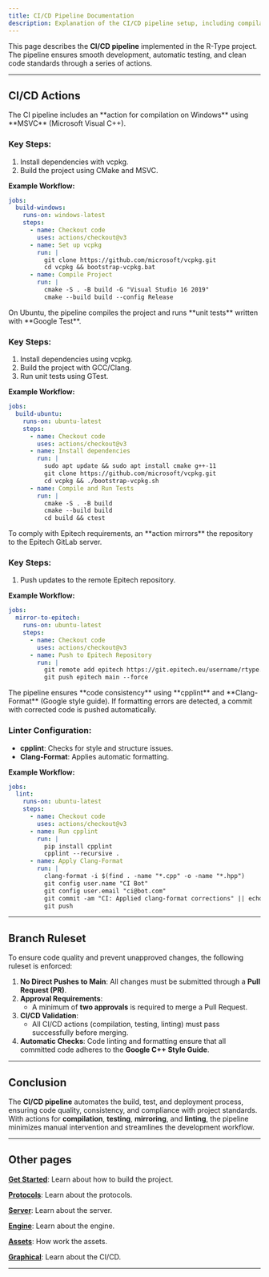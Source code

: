 ```yaml
---
title: CI/CD Pipeline Documentation
description: Explanation of the CI/CD pipeline setup, including compilation, testing, mirroring, linting, and project ruleset.
---
```


This page describes the **CI/CD pipeline** implemented in the R-Type project. The pipeline ensures smooth development, automatic testing, and clean code standards through a series of actions.

---

<AccordionGroup>

## CI/CD Actions

<Accordion title="1. Compilation on Windows (MSVC)">
The CI pipeline includes an **action for compilation on Windows** using **MSVC** (Microsoft Visual C++). 

### Key Steps:
1. Install dependencies with vcpkg.
2. Build the project using CMake and MSVC.

**Example Workflow:**
```yaml
jobs:
  build-windows:
    runs-on: windows-latest
    steps:
      - name: Checkout code
        uses: actions/checkout@v3
      - name: Set up vcpkg
        run: |
          git clone https://github.com/microsoft/vcpkg.git
          cd vcpkg && bootstrap-vcpkg.bat
      - name: Compile Project
        run: |
          cmake -S . -B build -G "Visual Studio 16 2019"
          cmake --build build --config Release
```
</Accordion>

<Accordion title="2. Compilation and Testing on Ubuntu (GTest)">
On Ubuntu, the pipeline compiles the project and runs **unit tests** written with **Google Test**.

### Key Steps:
1. Install dependencies using vcpkg.
2. Build the project with GCC/Clang.
3. Run unit tests using GTest.

**Example Workflow:**
```yaml
jobs:
  build-ubuntu:
    runs-on: ubuntu-latest
    steps:
      - name: Checkout code
        uses: actions/checkout@v3
      - name: Install dependencies
        run: |
          sudo apt update && sudo apt install cmake g++-11
          git clone https://github.com/microsoft/vcpkg.git
          cd vcpkg && ./bootstrap-vcpkg.sh
      - name: Compile and Run Tests
        run: |
          cmake -S . -B build
          cmake --build build
          cd build && ctest
```
</Accordion>

<Accordion title="3. Mirroring to Epitech Repository">
To comply with Epitech requirements, an **action mirrors** the repository to the Epitech GitLab server.

### Key Steps:
1. Push updates to the remote Epitech repository.

**Example Workflow:**
```yaml
jobs:
  mirror-to-epitech:
    runs-on: ubuntu-latest
    steps:
      - name: Checkout code
        uses: actions/checkout@v3
      - name: Push to Epitech Repository
        run: |
          git remote add epitech https://git.epitech.eu/username/rtype.git
          git push epitech main --force
```
</Accordion>

<Accordion title="4. Code Linting and Formatting">
The pipeline ensures **code consistency** using **cpplint** and **Clang-Format** (Google style guide). If formatting errors are detected, a commit with corrected code is pushed automatically.

### Linter Configuration:
- **cpplint**: Checks for style and structure issues.
- **Clang-Format**: Applies automatic formatting.

**Example Workflow:**
```yaml
jobs:
  lint:
    runs-on: ubuntu-latest
    steps:
      - name: Checkout code
        uses: actions/checkout@v3
      - name: Run cpplint
        run: |
          pip install cpplint
          cpplint --recursive .
      - name: Apply Clang-Format
        run: |
          clang-format -i $(find . -name "*.cpp" -o -name "*.hpp")
          git config user.name "CI Bot"
          git config user.email "ci@bot.com"
          git commit -am "CI: Applied clang-format corrections" || echo "No changes to commit"
          git push
```
</Accordion>

</AccordionGroup>

---

## Branch Ruleset

To ensure code quality and prevent unapproved changes, the following ruleset is enforced:

1. **No Direct Pushes to Main**: All changes must be submitted through a **Pull Request (PR)**.
2. **Approval Requirements**: 
   - A minimum of **two approvals** is required to merge a Pull Request.
3. **CI/CD Validation**:
   - All CI/CD actions (compilation, testing, linting) must pass successfully before merging.
4. **Automatic Checks**: Code linting and formatting ensure that all committed code adheres to the **Google C++ Style Guide**.

---

## Conclusion

The **CI/CD pipeline** automates the build, test, and deployment process, ensuring code quality, consistency, and compliance with project standards. With actions for **compilation**, **testing**, **mirroring**, and **linting**, the pipeline minimizes manual intervention and streamlines the development workflow.

---

## Other pages

**[Get Started](./getting-started)**: Learn about how to build the project.

**[Protocols](./protocols)**: Learn about the protocols.

**[Server](./server)**: Learn about the server.

**[Engine](./engine)**: Learn about the engine.

**[Assets](./assets)**: How work the assets.

**[Graphical](./graphical)**: Learn about the CI/CD.

---